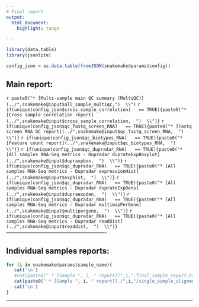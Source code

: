 ```yaml
---
# Final report
output:
  html_document:
    highlight: tango

---
```


```r
library(data.table)
library(jsonlite)

```


```r
config_json = as.data.table(fromJSON(snakemake@params$config))

```
## Main report:
`r paste0("* [Multi-sample main QC summary (MultiQC)](../",snakemake@input$all_sample_multiqc,")  \\")`
`r if(unique(config_json$cross_sample_correlation)   == TRUE){paste0("* [Cross sample correlation report](../",snakemake@input$cross_sample_correlation,  ")  \\")}`
`r if(unique(config_json$qc_fastq_screen_RNA)   == TRUE){paste0("* [Fastq screen RNA QC report](../",snakemake@input$qc_fastq_screen_RNA,  ")  \\")} `
`r if(unique(config_json$qc_biotypes_RNA)   == TRUE){paste0("* [Feature count report](../",snakemake@input$qc_biotypes_RNA,  ")  \\")} `
`r if(unique(config_json$qc_dupradar_RNA)   == TRUE){paste0("* [All samples RNA-Seq metrics - Dupradar duprateExpBoxplot](../",snakemake@input$dupraxpbox,  ")  \\")} `
`r if(unique(config_json$qc_dupradar_RNA)   == TRUE){paste0("* [All samples RNA-Seq metrics - Dupradar expressionHist](../",snakemake@input$exphist,  ")  \\")} `
`r if(unique(config_json$qc_dupradar_RNA)   == TRUE){paste0("* [All samples RNA-Seq metrics - Dupradar duprateExpDens](../",snakemake@input$dupraexpden,  ")  \\")} `
`r if(unique(config_json$qc_dupradar_RNA)   == TRUE){paste0("* [All samples RNA-Seq metrics - Dupradar multimapPerGene](../",snakemake@input$multipergene,  ")  \\")} `
`r if(unique(config_json$qc_dupradar_RNA)   == TRUE){paste0("* [All samples RNA-Seq metrics - Dupradar readDist](../",snakemake@input$readdist,  ")  \\")} `
----------------------------------------------------------

## Individual samples reports:
```r
for (i in snakemake@params$sample_name){
   cat('\n')
   #cat(paste0(" * [Sample ", i, " report](",i,".final_sample_report.html)\n"))
   cat(paste0(" * [Sample ", i, " report](./",i,"/single_sample_alignment_report.html)\n"))
   cat('\n')
}
```





---


